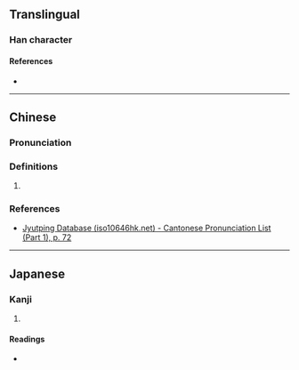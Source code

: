 {{character info}}
==Translingual==

===Han character===
{{Han char|rn=19|rad=力|as=04|sn=6|four=|canj=QKS,XQKS|ids=⿰手力}}

====References====
* {{Han ref|kx=0146.240|dkj=02309|dj=0330.130|hdz=10367.060|uh=52A7|ud=21159}}

----

==Chinese==
{{zh-forms}}

===Pronunciation===
{{zh-pron
|m=zhǐ
|c=zi2
|mc=y
|oc=y
|cat=
}}

===Definitions===
{{zh-hanzi}}

# {{rfdef|zh|sort=力04}}

===References===
* [http://www.iso10646hk.net/jp/document/download.jsp Jyutping Database (iso10646hk.net) - Cantonese Pronunciation List (Part 1), p. 72]

----

==Japanese==

===Kanji===
{{ja-kanji|grade=|rs=力04}}

# {{rfdef|ja|sort=力04}}

====Readings====
* {{ja-readings|on=[[し]] (shi)|kun=[[かたい]] (katai)}}